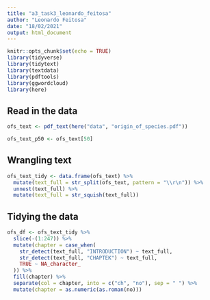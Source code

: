 ```yaml
---
title: "a3_task3_leonardo_feitosa"
author: "Leonardo Feitosa"
date: "18/02/2021"
output: html_document
---
```


```r
knitr::opts_chunk$set(echo = TRUE)
library(tidyverse)
library(tidytext)
library(textdata)
library(pdftools)
library(ggwordcloud)
library(here)
```

## Read in the data 

```r
ofs_text <- pdf_text(here("data", "origin_of_species.pdf"))

ofs_text_p50 <- ofs_text[50]
```

## Wrangling text

```r
ofs_text_tidy <- data.frame(ofs_text) %>% 
  mutate(text_full = str_split(ofs_text, pattern = "\\r\n")) %>% 
  unnest(text_full) %>% 
  mutate(text_full = str_squish(text_full))
```


## Tidying the data

```r
ofs_df <- ofs_text_tidy %>% 
  slice(-(1:247)) %>% 
  mutate(chapter = case_when(
    str_detect(text_full, "INTRODUCTION") ~ text_full,
    str_detect(text_full, "CHAPTEK") ~ text_full,
    TRUE ~ NA_character_
  )) %>% 
  fill(chapter) %>% 
  separate(col = chapter, into = c("ch", "no"), sep = " ") %>% 
  mutate(chapter = as.numeric(as.roman(no)))
```












